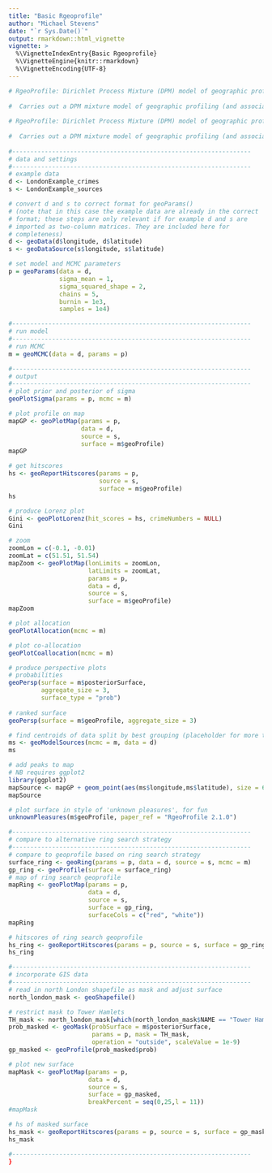 ```yaml
---
title: "Basic Rgeoprofile"
author: "Michael Stevens"
date: "`r Sys.Date()`"
output: rmarkdown::html_vignette
vignette: >
  %\VignetteIndexEntry{Basic Rgeoprofile}
  %\VignetteEngine{knitr::rmarkdown}
  %\VignetteEncoding{UTF-8}
---
```



```r

# RgeoProfile: Dirichlet Process Mixture (DPM) model of geographic profiling
 
#  Carries out a DPM mixture model of geographic profiling (and associated functions) as described in Verity et al. (2014) For links to papers see http:/www.sbcs.qmul.ac.uk/staff/stevenlecomber.html or contact Steven Le Comber (s.c.lecomber@qmul.ac.uk). Created and maintained by Bob Verity (r.verity@imperial.ac.uk).  
 
# RgeoProfile: Dirichlet Process Mixture (DPM) model of geographic profiling
 
#  Carries out a DPM mixture model of geographic profiling (and associated functions) as described in Verity et al. (2014) For links to papers see http:/www.sbcs.qmul.ac.uk/staff/stevenlecomber.html or contact Steven Le Comber (s.c.lecomber@qmul.ac.uk). Created and maintained by Bob Verity (r.verity@imperial.ac.uk).  
 
#------------------------------------------------------------------
# data and settings
#------------------------------------------------------------------
# example data
d <- LondonExample_crimes
s <- LondonExample_sources

# convert d and s to correct format for geoParams()
# (note that in this case the example data are already in the correct
# format; these steps are only relevant if for example d and s are 
# imported as two-column matrices. They are included here for
# completeness)
d <- geoData(d$longitude, d$latitude)
s <- geoDataSource(s$longitude, s$latitude)

# set model and MCMC parameters
p = geoParams(data = d, 
              sigma_mean = 1, 
              sigma_squared_shape = 2, 
              chains = 5, 
              burnin = 1e3, 
              samples = 1e4)

#------------------------------------------------------------------
# run model
#------------------------------------------------------------------
# run MCMC
m = geoMCMC(data = d, params = p)

#------------------------------------------------------------------
# output
#------------------------------------------------------------------
# plot prior and posterior of sigma
geoPlotSigma(params = p, mcmc = m)

# plot profile on map
mapGP <- geoPlotMap(params = p, 
                    data = d, 
                    source = s, 
                    surface = m$geoProfile)
mapGP

# get hitscores
hs <- geoReportHitscores(params = p, 
                         source = s, 
                         surface = m$geoProfile)
hs

# produce Lorenz plot
Gini <- geoPlotLorenz(hit_scores = hs, crimeNumbers = NULL)
Gini

# zoom
zoomLon = c(-0.1, -0.01)
zoomLat = c(51.51, 51.54)
mapZoom <- geoPlotMap(lonLimits = zoomLon, 
                      latLimits = zoomLat, 
                      params = p,
                      data = d, 
                      source = s, 
                      surface = m$geoProfile)
mapZoom

# plot allocation
geoPlotAllocation(mcmc = m)

# plot co-allocation
geoPlotCoallocation(mcmc = m)

# produce perspective plots
# probabilities
geoPersp(surface = m$posteriorSurface, 
         aggregate_size = 3, 
         surface_type = "prob")
         
# ranked surface
geoPersp(surface = m$geoProfile, aggregate_size = 3)

# find centroids of data split by best grouping (placeholder for more thorough method)
ms <- geoModelSources(mcmc = m, data = d)
ms

# add peaks to map
# NB requires ggplot2
library(ggplot2)
mapSource <- mapGP + geom_point(aes(ms$longitude,ms$latitude), size = 6, pch = 3, col = "red")
mapSource

# plot surface in style of 'unknown pleasures', for fun
unknownPleasures(m$geoProfile, paper_ref = "RgeoProfile 2.1.0")

#------------------------------------------------------------------
# compare to alternative ring search strategy
#------------------------------------------------------------------
# compare to geoprofile based on ring search strategy
surface_ring <- geoRing(params = p, data = d, source = s, mcmc = m)
gp_ring <- geoProfile(surface = surface_ring)
# map of ring search geoprofile
mapRing <- geoPlotMap(params = p, 
                      data = d, 
                      source = s, 
                      surface = gp_ring,
                      surfaceCols = c("red", "white"))
mapRing

# hitscores of ring search geoprofile
hs_ring <- geoReportHitscores(params = p, source = s, surface = gp_ring)
hs_ring

#------------------------------------------------------------------
# incorporate GIS data
#------------------------------------------------------------------
# read in north London shapefile as mask and adjust surface
north_london_mask <- geoShapefile()

# restrict mask to Tower Hamlets
TH_mask <- north_london_mask[which(north_london_mask$NAME == "Tower Hamlets"),]
prob_masked <- geoMask(probSurface = m$posteriorSurface, 
                       params = p, mask = TH_mask,
                       operation = "outside", scaleValue = 1e-9)
gp_masked <- geoProfile(prob_masked$prob)

# plot new surface
mapMask <- geoPlotMap(params = p, 
                      data = d, 
                      source = s, 
                      surface = gp_masked, 
                      breakPercent = seq(0,25,l = 11))
#mapMask

# hs of masked surface
hs_mask <- geoReportHitscores(params = p, source = s, surface = gp_masked)
hs_mask

#------------------------------------------------------------------
}



```

